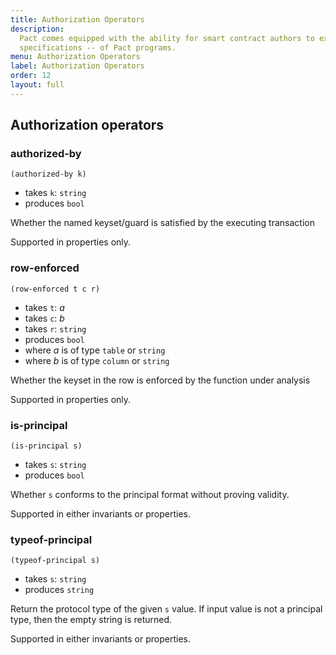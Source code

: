 ```yaml
---
title: Authorization Operators
description:
  Pact comes equipped with the ability for smart contract authors to express and automatically check properties -- or,
  specifications -- of Pact programs.
menu: Authorization Operators
label: Authorization Operators
order: 12
layout: full
---
```


## Authorization operators

### authorized-by

```pact
(authorized-by k)
```

- takes `k`: `string`
- produces `bool`

Whether the named keyset/guard is satisfied by the executing transaction

Supported in properties only.

### row-enforced

```pact
(row-enforced t c r)
```

- takes `t`: _a_
- takes `c`: _b_
- takes `r`: `string`
- produces `bool`
- where _a_ is of type `table` or `string`
- where _b_ is of type `column` or `string`

Whether the keyset in the row is enforced by the function under analysis

Supported in properties only.

### is-principal

```pact
(is-principal s)
```

- takes `s`: `string`
- produces `bool`

Whether `s` conforms to the principal format without proving validity.

Supported in either invariants or properties.

### typeof-principal

```pact
(typeof-principal s)
```

- takes `s`: `string`
- produces `string`

Return the protocol type of the given `s` value. If input value is not a principal type, then the empty string is
returned.

Supported in either invariants or properties.
